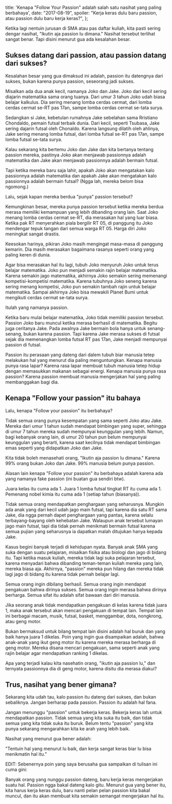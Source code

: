   title:
    'Kenapa "Follow Your Passion" adalah salah satu nasihat yang paling berbahaya',
  date: "2017-08-19",
  spoiler: "Kerja keras dulu baru passion, atau passion dulu baru kerja keras?",
};

Ketika lagi nentuin jurusan di SMA atau pas daftar kuliah, kita pasti sering dengar nasihat, "Ikutin aja passion lu dimana." Nasihat tersebut terlihat sangat benar. Tapi disini menurut gua ada kesalahan besar.

## Sukses datang dari passion, atau passion datang dari sukses?

Kesalahan besar yang gua dimaksud ini adalah, passion itu datengnya dari sukses, bukan karena punya passion, seseorang jadi sukses.

Misalkan ada dua anak kecil, namanya Joko dan Jake. Joko dari kecil sering diajarin matematika sama orang tuanya. Dari umur 3 tahun Joko udah biasa belajar kalkulus. Dia sering menang lomba cerdas cermat, dari lomba cerdas cermat se-RT pas 17an, sampe lomba cerdas cermat se-tata surya.

Sedangkan si Jake, kebetulan rumahnya Jake sebelahan sama Rristiano Chondaldo, pemain futsal terbaik dunia. Dari kecil, seperti Tsubasa, Jake sering dajarin futsal oleh Chonaldo. Karena langsung dilatih oleh ahlinya, Jake sering menang lomba futsal, dari lomba futsal se-RT pas 17an, sampe lomba futsal se-tata surya.

Kalau sekarang kita bertemu Joko dan Jake dan kita bertanya tentang passion mereka, pastinya Joko akan menjawab passionnya adalah matematika dan Jake akan menjawab passionnya adalah bermain futsal.

Tapi ketika mereka baru saja lahir, apakah Joko akan mengatakan kalo passionnya adalah matematika dan apakah Jake akan mengatakan kalo passionnya adalah bermain futsal? (Ngga lah, mereka belom bisa ngomong.)

Lalu, sejak kapan mereka berdua "punya" passion tersebut?

Kemungkinan besar, mereka punya passion tersebut ketika mereka berdua merasa memiliki kemampuan yang lebih dibanding orang lain. Saat Joko menang lomba cerdas cermat se-RT, dia merasakan hal yang luar biasa. Ketika pak RT menyerahkan piala bergilir RT 05, di panggung itu Joko mendengar tepuk tangan dari semua warga RT 05. Harga diri Joko meningkat sangat drastis.

Keesokan harinya, pikiran Joko masih mengingat masa-masa di panggung kemarin. Dia masih merasakan bagaimana rasanya seperti orang yang paling keren di dunia.

Agar bisa merasakan hal itu lagi, tubuh Joko menyuruh Joko untuk terus belajar matematika. Joko pun menjadi semakin rajin belajar matematika. Karena semakin jago matematika, akhirnya Joko semakin sering memenangi kompetisi-kompetisi matematika. Karena tubuhnya Joko seneng karena sering menang kompetisi, Joko pun semakin tambah rajin untuk belajar matematika. Sampai akhirnya Joko bisa mewakili Planet Bumi untuk mengikuti cerdas cermat se-tata surya.

Itulah yang namanya passion.

Ketika baru mulai belajar matematika, Joko tidak memiliki passion tersebut. Passion Joko baru muncul ketika merasa berhasil di matematika. Begitu juga ceritanya Jake. Pada awalnya Jake bermain bola hanya untuk senang-senang, bukan karena passion. Tapi karena Jake merasa sukses di futsal sejak dia memenangkan lomba futsal RT pas 17an, Jake menjadi mempunyai passion di futsal.

Passion itu perasaan yang dateng dari dalem tubuh biar manusia tetep melakukan hal yang menurut dia paling menguntungkan. Kenapa manusia punya rasa lapar? Karena rasa lapar membuat tubuh manusia tetep hidup dengan memasukkan makanan sebagai energi. Kenapa manusia punya rasa passion? Karena passion membuat manusia mengerjakan hal yang paling membanggakan bagi dia.

## Kenapa "Follow your passion" itu bahaya

Lalu, kenapa "Follow your passion" itu berbahaya?

Tidak semua orang punya kesempatan yang sama seperti Joko atau Jake. Mereka dari umur 1 tahun sudah mendapat bimbingan yang super, sehingga di umur 7 tahun mereka sudah mempunyai keunggulan yang lebih. Namun, bagi kebanyak orang lain, di umur 20 tahun pun belum mempunyai keunggulan yang berarti, karena saat kecilnya tidak mendapat bimbingan emas seperti yang didapatkan Joko dan Jake.

Kita tidak boleh menasehati orang, "Ikutin aja passion lu dimana." Karena 99% orang bukan Joko dan Jake. 99% manusia belum punya passion.

Alasan lain kenapa "Follow your passion" itu berbahaya adalah karena ada yang namanya fake passion (ini buatan gua sendiri btw).

Juara kelas itu cuma ada 1. Juara 1 lomba futsal tingkat RT itu cuma ada 1. Pemenang nobel kimia itu cuma ada 1 (setiap tahun (biasanya)).

Tidak semua orang mendapatkan penghargaan yang seharusnya. Mungkin ada anak yang dari kecil udah jago main futsal, tapi karena dia satu RT sama Jake, dia ngga pernah dapet penghargaan yang pantas, karena selalu terbayang-bayang oleh kehebatan Jake. Walaupun anak tersebut lumayan jago main futsal, tapi dia tidak pernah menikmati bermain futsal karena semua pujian yang seharusnya ia dapatkan malah ditujukan hanya kepada Jake.

Kasus begini banyak terjadi di kehidupan nyata. Banyak anak SMA yang suka dengan suatu pelajaran, misalkan fisika atau biologi dan jago di bidang itu. Tapi ketika masuk kuliah, mereka tidak lagi suka pelajaran tersebut, karena menyadari bahwa dibanding teman-teman kuliah mereka yang lain, mereka biasa aja. Akhirnya, "passion" mereka pun hilang dan mereka tidak lagi jago di bidang itu karena tidak pernah belajar lagi.

Semua orang ingin dibilang berhasil. Semua orang ingin mendapat pengakuan bahwa dirinya sukses. Semua orang ingin merasa bahwa dirinya berharga. Semua sifat itu adalah sifat bawaan dari diri manusia.

Jika seorang anak tidak mendapatkan pengakuan di kelas karena tidak juara 1, maka anak tersebut akan mencari pengakuan di tempat lain. Tempat lain ini berbagai macam, musik, futsal, basket, menggambar, dota, nongkrong, atau geng motor.

Bukan bermaksud untuk bilang tempat lain disini adalah hal buruk dan yang baik hanya juara 1 dikelas. Poin yang ingin gua disampaikan adalah, bahwa anak-anak yang ikut geng motor itu karena mereka merasa berharga di geng motor. Mereka disana mencari pengakuan, sama seperti anak yang rajin belajar agar mendapatkan ranking 1 dikelas.

Apa yang terjadi kalau kita nasehatin orang, "ikutin aja passion lu," dan ternyata passionnya dia di geng motor, karena disitu dia merasa diakui?

## Trus, nasihat yang bener gimana?

Sekarang kita udah tau, kalo passion itu dateng dari sukses, dan bukan sebaliknya. Jangan berharap pada passion. Passion itu adalah hal fana.

Jangan menunggu "passion" untuk bekerja keras. Bekerja keras lah untuk mendapatkan passion. Tidak semua yang kita suka itu baik, dan tidak semua yang kita tidak suka itu buruk. Belum tentu "passion" yang kita punya sekarang mengarahkan kita ke arah yang lebih baik.

Nasihat yang menurut gua bener adalah:

"Tentuin hal yang menurut lu baik, dan kerja sangat keras biar lu bisa menikmatin hal itu."

EDIT:
Sebenernya poin yang saya berusaha gua sampaikan di tulisan ini cuma gini:

Banyak orang yang nunggu passion dateng, baru kerja keras mengerjakan suatu hal. Passion ngga bakal dateng kalo gitu. Menurut gua yang bener itu, kita harus kerja keras dulu, baru nanti pelan pelan passion kita bakal muncul, dan itu akan membuat kita semakin semangat mengerjakan hal itu.


